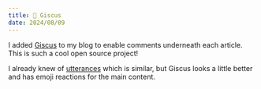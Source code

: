 ---
title: 💎 Giscus
date: 2024/08/09
---

I added [Giscus](https://giscus.app/) to my blog to enable comments underneath each article.
This is such a cool open source project!

I already knew of [utterances](https://utteranc.es/) which is similar, but Giscus looks a little better and has emoji reactions for the main content.

